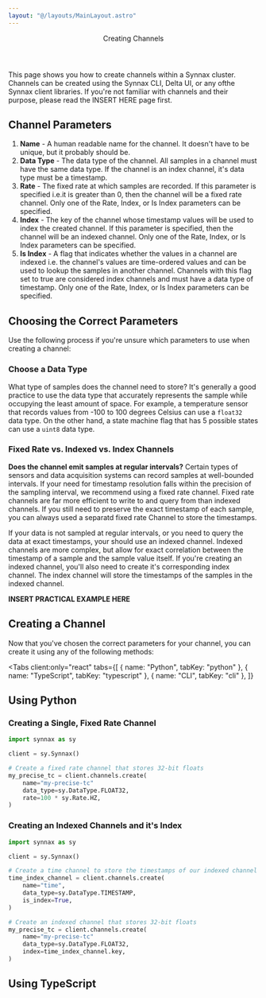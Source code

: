 ```yaml
---
layout: "@/layouts/MainLayout.astro"
---
```




<Header>
    <Header.Title>Creating Channels</Header.Title>
</Header>

This page shows you how to create channels within a Synnax cluster. Channels can be created
using the Synnax CLI, Delta UI, or any ofthe Synnax client libraries. If you're not familiar
with channels and their purpose, please read the INSERT HERE page first.

## Channel Parameters

1. **Name** - A human readable name for the channel. It doesn't have to be unique, but
   it probably should be.
2. **Data Type** - The data type of the channel. All samples in a channel must have the
   same data type. If the channel is an index channel, it's data type must be a timestamp.
3. **Rate** - The fixed rate at which samples are recorded. If this parameter is specified
   i.e.it is greater than 0, then the channel will be a fixed rate channel. Only one of
   the Rate, Index, or Is Index parameters can be specified.
4. **Index** - The key of the channel whose timestamp values will be used to index the
   created channel. If this parameter is specified, then the channel will be an indexed
   channel. Only one of the Rate, Index, or Is Index parameters can be specified.
5. **Is Index** - A flag that indicates whether the values in a channel are indexed i.e.
   the channel's values are time-ordered values and can be used to lookup the samples
   in another channel. Channels with this flag set to true are considered index channels
   and must have a data type of timestamp. Only one of the Rate, Index, or Is Index
   parameters can be specified.

## Choosing the Correct Parameters

Use the following process if you're unsure which parameters to use when creating a channel:

### Choose a Data Type

What type of samples does the channel need to store? It's generally a good practice
to use the data type that accurately represents the sample while occupying the least
amount of space. For example, a temperature sensor that records values from -100 to
100 degrees Celsius can use a `float32` data type. On the other hand, a state machine
flag that has 5 possible states can use a `uint8` data type.

### Fixed Rate vs. Indexed vs. Index Channels

**Does the channel emit samples at regular intervals?** Certain types of sensors and
data acquisition systems can record samples at well-bounded intervals. If your
need for timestamp resolution falls within the precision of the sampling interval,
we recommend using a fixed rate channel. Fixed rate channels are far more efficient
to write to and query from than indexed channels. If you still need to preserve the
exact timestamp of each sample, you can always used a separatd fixed rate Channel to
store the timestamps.

If your data is not sampled at regular intervals, or you need to query the data at
exact timestamps, your should use an indexed channel. Indexed channels are more
complex, but allow for exact correlation between the timestamp of a sample
and the sample value itself. If you're creating an indexed channel, you'll also need to
create it's corresponding index channel. The index channel will store the timestamps
of the samples in the indexed channel.

**INSERT PRACTICAL EXAMPLE HERE**

## Creating a Channel

Now that you've chosen the correct parameters for your channel, you can create it using
any of the following methods:

<Tabs
    client:only="react"
    tabs={[
        { name: "Python", tabKey: "python" },
        { name: "TypeScript", tabKey: "typescript" },
        { name: "CLI", tabKey: "cli" },
    ]}
>
<SiPython slot="python-icon"/>
<Fragment slot="python">

## Using Python

### Creating a Single, Fixed Rate Channel

```python
import synnax as sy

client = sy.Synnax()

# Create a fixed rate channel that stores 32-bit floats
my_precise_tc = client.channels.create(
    name="my-precise-tc"
    data_type=sy.DataType.FLOAT32,
    rate=100 * sy.Rate.HZ,
)
```

### Creating an Indexed Channels and it's Index

```python
import synnax as sy

client = sy.Synnax()

# Create a time channel to store the timestamps of our indexed channel
time_index_channel = client.channels.create(
    name="time",
    data_type=sy.DataType.TIMESTAMP,
    is_index=True,
)

# Create an indexed channel that stores 32-bit floats
my_precise_tc = client.channels.create(
    name="my-precise-tc"
    data_type=sy.DataType.FLOAT32,
    index=time_index_channel.key,
)
```

</Fragment>

<SiTypescript slot="typescript-icon" />
<Fragment slot="typescript">

## Using TypeScript

</Fragment>

<SiGnubash slot="cli-icon" />
<Fragment slot="cli"></Fragment>

</Tabs>
